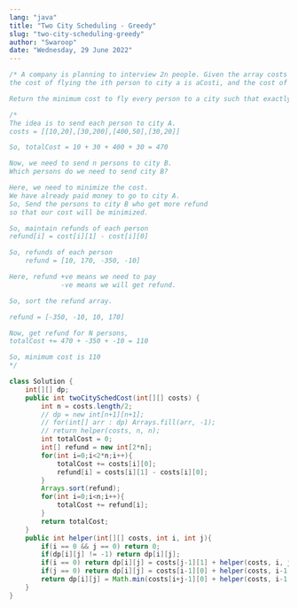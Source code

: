 ```yaml
---
lang: "java"
title: "Two City Scheduling - Greedy"
slug: "two-city-scheduling-greedy"
author: "Swaroop"
date: "Wednesday, 29 June 2022"
---
```

```java
/* A company is planning to interview 2n people. Given the array costs where costs[i] = [aCosti, bCosti], 
the cost of flying the ith person to city a is aCosti, and the cost of flying the ith person to city b is bCosti.

Return the minimum cost to fly every person to a city such that exactly n people arrive in each city. */

/* 
The idea is to send each person to city A.
costs = [[10,20],[30,200],[400,50],[30,20]]

So, totalCost = 10 + 30 + 400 + 30 = 470

Now, we need to send n persons to city B.
Which persons do we need to send city B?

Here, we need to minimize the cost.
We have already paid money to go to city A.
So, Send the persons to city B who get more refund
so that our cost will be minimized.

So, maintain refunds of each person
refund[i] = cost[i][1] - cost[i][0]

So, refunds of each person
    refund = [10, 170, -350, -10]

Here, refund +ve means we need to pay
             -ve means we will get refund.

So, sort the refund array.

refund = [-350, -10, 10, 170]

Now, get refund for N persons,
totalCost += 470 + -350 + -10 = 110

So, minimum cost is 110
*/

class Solution {
    int[][] dp;
    public int twoCitySchedCost(int[][] costs) {
        int n = costs.length/2;
        // dp = new int[n+1][n+1];
        // for(int[] arr : dp) Arrays.fill(arr, -1);
        // return helper(costs, n, n);
        int totalCost = 0;
        int[] refund = new int[2*n];
        for(int i=0;i<2*n;i++){
            totalCost += costs[i][0];
            refund[i] = costs[i][1] - costs[i][0];
        }
        Arrays.sort(refund);
        for(int i=0;i<n;i++){
            totalCost += refund[i];
        }
        return totalCost;
    }
    public int helper(int[][] costs, int i, int j){
        if(i == 0 && j == 0) return 0;
        if(dp[i][j] != -1) return dp[i][j];
        if(i == 0) return dp[i][j] = costs[j-1][1] + helper(costs, i, j-1);
        if(j == 0) return dp[i][j] = costs[i-1][0] + helper(costs, i-1, j);
        return dp[i][j] = Math.min(costs[i+j-1][0] + helper(costs, i-1, j), costs[i+j-1][1] + helper(costs, i, j-1));
    }
}
```